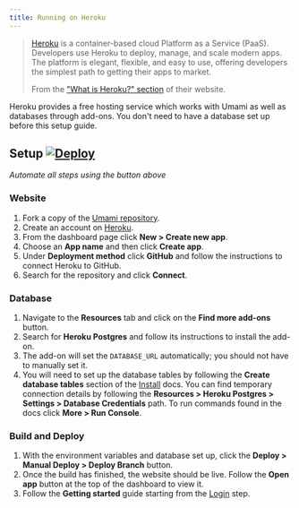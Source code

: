 ```yaml
---
title: Running on Heroku
---
```


> [Heroku](https://www.heroku.com/) is a container-based cloud Platform as a Service (PaaS). Developers use Heroku to deploy, manage, and scale modern apps. The platform is elegant, flexible, and easy to use, offering developers the simplest path to getting their apps to market.
>
> From the ["What is Heroku?" section](https://www.heroku.com/about) of their website.

Heroku provides a free hosting service which works with Umami as well as databases through add-ons.
You don't need to have a database set up before this setup guide.

## Setup [![Deploy](https://www.herokucdn.com/deploy/button.svg)](https://heroku.com/deploy?template=https://github.com/umami-software/umami)

_Automate all steps using the button above_

### Website

1. Fork a copy of the [Umami repository](https://github.com/umami-software/umami).
1. Create an account on [Heroku](https://heroku.com/).
1. From the dashboard page click **New > Create new app**.
1. Choose an **App name** and then click **Create app**.
1. Under **Deployment method** click **GitHub** and follow the instructions to connect Heroku to GitHub.
1. Search for the repository and click **Connect**.

### Database

1. Navigate to the **Resources** tab and click on the **Find more add-ons** button.
1. Search for **Heroku Postgres** and follow its instructions to install the add-on.
1. The add-on will set the `DATABASE_URL` automatically; you should not have to manually set it.
1. You will need to set up the database tables by following the **Create database tables** section of the [Install](/docs/install) docs.
   You can find temporary connection details by following the **Resources > Heroku Postgres > Settings > Database Credentials** path.
   To run commands found in the docs click **More > Run Console**.

### Build and Deploy

1. With the environment variables and database set up, click the **Deploy > Manual Deploy > Deploy Branch** button.
1. Once the build has finished, the website should be live. Follow the **Open app** button at the top of the dashboard to view it.
1. Follow the **Getting started** guide starting from the [Login](/docs/login) step.
